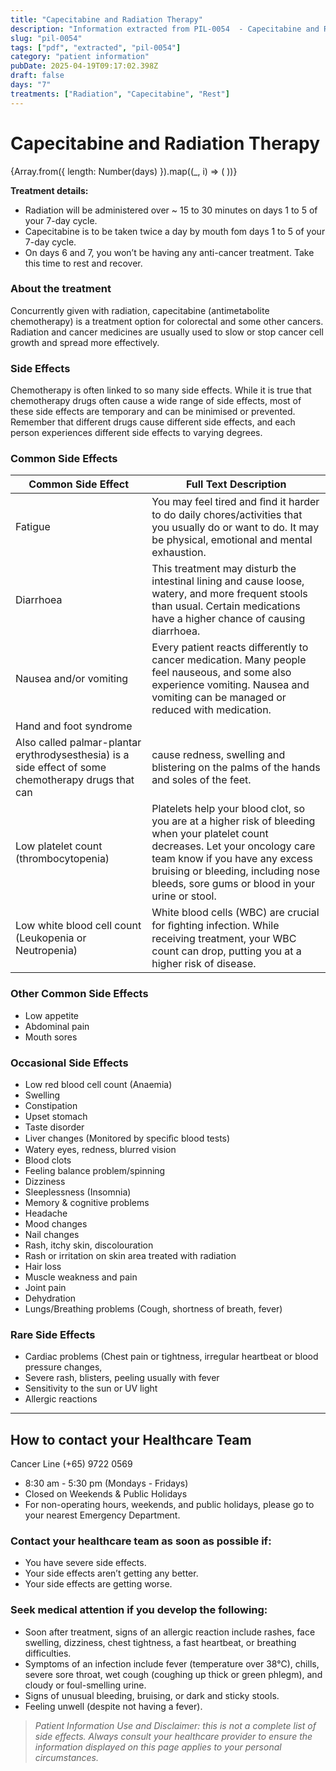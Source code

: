 ```yaml
---
title: "Capecitabine and Radiation Therapy"
description: "Information extracted from PIL-0054  - Capecitabine and Radiation Therapy.pdf"
slug: "pil-0054"
tags: ["pdf", "extracted", "pil-0054"]
category: "patient information"
pubDate: 2025-04-19T09:17:02.398Z
draft: false
days: "7"
treatments: ["Radiation", "Capecitabine", "Rest"]
---
```



# Capecitabine and Radiation Therapy

<div class="grid grid-cols-2 sm:grid-cols-3 md:grid-cols-4 lg:grid-cols-5 xl:grid-cols-7 gap-2 my-8">
  {Array.from({ length: Number(days) }).map((_, i) => (
    <TreatmentCard key={i} title={`Day ${i + 1}`} />
  ))}
</div>



**Treatment details:**
- Radiation will be administered over ~ 15 to 30 minutes on days 1 to 5 of your 7-day cycle.
- Capecitabine is to be taken twice a day by mouth fom days 1 to 5 of your 7-day cycle.
- On days 6 and 7, you won’t be having any anti-cancer treatment. Take this time to rest and recover.

### About the treatment

Concurrently given with radiation, capecitabine (antimetabolite chemotherapy) is a treatment option
for colorectal and some other cancers. Radiation and cancer medicines are usually used to slow or stop
cancer cell growth and spread more effectively.

### Side Effects
Chemotherapy is often linked to so many side effects. While it is true that chemotherapy drugs often
cause a wide range of side effects, most of these side effects are temporary and can be minimised or
prevented. Remember that different drugs cause different side effects, and each person experiences
different side effects to varying degrees.

### Common Side Effects

| Common Side Effect | Full Text Description |
|--------------------|----------------------|
| Fatigue | You may feel tired and ﬁnd it harder to do daily chores/activities that you usually do or want to do. It may be physical, emotional and mental exhaustion. |
| Diarrhoea | This treatment may disturb the intestinal lining and cause loose, watery, and more frequent stools than usual. Certain medications have a higher chance of causing diarrhoea. |
| Nausea and/or vomiting | Every patient reacts differently to cancer medication. Many people feel nauseous, and some also experience vomiting. Nausea and vomiting can be managed or reduced with medication. |
| Hand and foot syndrome |  |
| Also called palmar-plantar erythrodysesthesia) is a side effect of some chemotherapy drugs that can | cause redness, swelling and blistering on the palms of the hands and soles of the feet. |
| Low platelet count (thrombocytopenia) | Platelets help your blood clot, so you are at a higher risk of bleeding when your platelet count decreases. Let your oncology care team know if you have any excess bruising or bleeding, including nose bleeds, sore gums or blood in your urine or stool. |
| Low white blood cell count (Leukopenia or Neutropenia) | White blood cells (WBC) are crucial for ﬁghting infection. While receiving treatment, your WBC count can drop, putting you at a higher risk of disease. |

### Other Common Side Effects

- Low appetite
- Abdominal pain
- Mouth sores

### Occasional Side Effects

- Low red blood cell count (Anaemia)
- Swelling
- Constipation
- Upset stomach
- Taste disorder
- Liver changes (Monitored by speciﬁc blood tests)
- Watery eyes, redness, blurred vision
- Blood clots
- Feeling balance problem/spinning
- Dizziness
- Sleeplessness (Insomnia)
- Memory & cognitive problems
- Headache
- Mood changes
- Nail changes
- Rash, itchy skin, discolouration
- Rash or irritation on skin area treated with radiation
- Hair loss
- Muscle weakness and pain
- Joint pain
- Dehydration
- Lungs/Breathing problems (Cough, shortness of breath, fever)

### Rare Side Effects

- Cardiac problems (Chest pain or tightness, irregular heartbeat or blood pressure changes,
- Severe rash, blisters, peeling usually with fever
- Sensitivity to the sun or UV light
- Allergic reactions


---
## How to contact your Healthcare Team
<span class="text-red-500 font-bold text-xl">
Cancer Line (+65) 9722 0569
</span>

- 8:30 am - 5:30 pm (Mondays - Fridays)
- Closed on Weekends & Public Holidays
- For non-operating hours, weekends, and public holidays, please go to your nearest Emergency Department.

### Contact your healthcare team as soon as possible if:
- You have severe side effects.
- Your side effects aren’t getting any better.
- Your side effects are getting worse.

### Seek medical attention if you develop the following:
- Soon after treatment, signs of an allergic reaction include rashes, face swelling, dizziness, chest tightness, a fast heartbeat, or breathing difficulties.
- Symptoms of an infection include fever (temperature over 38°C), chills, severe sore throat, wet cough (coughing up thick or green phlegm), and cloudy or foul-smelling urine.
- Signs of unusual bleeding, bruising, or dark and sticky stools.
- Feeling unwell (despite not having a fever).

> _Patient Information Use and Disclaimer: this is not a complete list of side effects. Always consult your healthcare provider to ensure the information displayed on this page applies to your personal circumstances._

